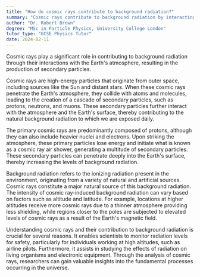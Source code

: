 ```yaml
---
title: "How do cosmic rays contribute to background radiation?"
summary: "Cosmic rays contribute to background radiation by interacting with the Earth's atmosphere, producing secondary particles."
author: "Dr. Robert Brown"
degree: "MSc in Particle Physics, University College London"
tutor_type: "GCSE Physics Tutor"
date: 2024-02-11
---
```


Cosmic rays play a significant role in contributing to background radiation through their interactions with the Earth's atmosphere, resulting in the production of secondary particles.

Cosmic rays are high-energy particles that originate from outer space, including sources like the Sun and distant stars. When these cosmic rays penetrate the Earth's atmosphere, they collide with atoms and molecules, leading to the creation of a cascade of secondary particles, such as protons, neutrons, and muons. These secondary particles further interact with the atmosphere and the Earth's surface, thereby contributing to the natural background radiation to which we are exposed daily.

The primary cosmic rays are predominantly composed of protons, although they can also include heavier nuclei and electrons. Upon striking the atmosphere, these primary particles lose energy and initiate what is known as a cosmic ray air shower, generating a multitude of secondary particles. These secondary particles can penetrate deeply into the Earth's surface, thereby increasing the levels of background radiation.

Background radiation refers to the ionizing radiation present in the environment, originating from a variety of natural and artificial sources. Cosmic rays constitute a major natural source of this background radiation. The intensity of cosmic ray-induced background radiation can vary based on factors such as altitude and latitude. For example, locations at higher altitudes receive more cosmic rays due to a thinner atmosphere providing less shielding, while regions closer to the poles are subjected to elevated levels of cosmic rays as a result of the Earth's magnetic field.

Understanding cosmic rays and their contribution to background radiation is crucial for several reasons. It enables scientists to monitor radiation levels for safety, particularly for individuals working at high altitudes, such as airline pilots. Furthermore, it assists in studying the effects of radiation on living organisms and electronic equipment. Through the analysis of cosmic rays, researchers can gain valuable insights into the fundamental processes occurring in the universe.
    
